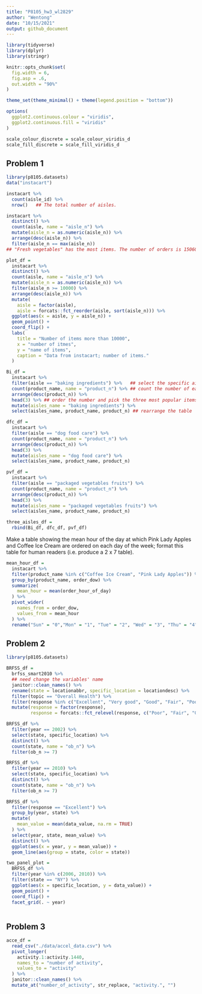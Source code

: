 ```yaml
---
title: "P8105_hw3_wl2829"
author: "Wentong"
date: "10/15/2021"
output: github_document
---
```


```r
library(tidyverse)
library(dplyr)
library(stringr)

knitr::opts_chunk$set(
  fig.width = 6,
  fig.asp = .6,
  out.width = "90%"
)

theme_set(theme_minimal() + theme(legend.position = "bottom"))

options(
  ggplot2.continuous.colour = "viridis",
  ggplot2.continuous.fill = "viridis"
)

scale_colour_discrete = scale_colour_viridis_d
scale_fill_discrete = scale_fill_viridis_d
```


## Problem 1

```r
library(p8105.datasets)
data("instacart")
```

```r
instacart %>% 
  count(aisle_id) %>% 
  nrow()   ## The total number of aisles.

instacart %>% 
  distinct() %>% 
  count(aisle, name = "aisle_n") %>% 
  mutate(aisle_n = as.numeric(aisle_n)) %>% 
  arrange(desc(aisle_n)) %>%
  filter(aisle_n == max(aisle_n))
## "Fresh vegetables" has the most items. The number of orders is 150609.
```

```r
plot_df = 
  instacart %>% 
  distinct() %>% 
  count(aisle, name = "aisle_n") %>% 
  mutate(aisle_n = as.numeric(aisle_n)) %>% 
  filter(aisle_n >= 10000) %>% 
  arrange(desc(aisle_n)) %>% 
  mutate(
    aisle = factor(aisle),
    aisle = forcats::fct_reorder(aisle, sort(aisle_n))) %>% 
  ggplot(aes(x = aisle, y = aisle_n)) +
  geom_point() + 
  coord_flip() +
  labs(
    title = "Number of items more than 10000",
    x = "number of itmes",
    y = "name of items",
    caption = "Data from instacart; number of items."
  )
```

```r
Bi_df = 
  instacart %>% 
  filter(aisle == "baking ingredients") %>%   ## select the specific aisle
  count(product_name, name = "product_n") %>% ## count the number of each product
  arrange(desc(product_n)) %>% 
  head(3) %>% ## order the number and pick the three most popular items
  mutate(aisles_name = "baking ingredients") %>% 
  select(aisles_name, product_name, product_n) ## rearrange the table

dfc_df = 
  instacart %>% 
  filter(aisle == "dog food care") %>% 
  count(product_name, name = "product_n") %>% 
  arrange(desc(product_n)) %>% 
  head(3) %>% 
  mutate(aisles_name = "dog food care") %>% 
  select(aisles_name, product_name, product_n)

pvf_df = 
  instacart %>% 
  filter(aisle == "packaged vegetables fruits") %>% 
  count(product_name, name = "product_n") %>% 
  arrange(desc(product_n)) %>% 
  head(3) %>% 
  mutate(aisles_name = "packaged vegetables fruits") %>% 
  select(aisles_name, product_name, product_n)

three_aisles_df = 
  rbind(Bi_df, dfc_df, pvf_df)
```
Make a table showing the mean hour of the day at which Pink Lady Apples and Coffee Ice Cream are ordered on each day of the week; format this table for human readers (i.e. produce a 2 x 7 table).

```r
mean_hour_df = 
  instacart %>% 
  filter(product_name %in% c("Coffee Ice Cream", "Pink Lady Apples")) %>% 
  group_by(product_name, order_dow) %>% 
  summarize(
    mean_hour = mean(order_hour_of_day)
  ) %>% 
  pivot_wider(
    names_from = order_dow,
    values_from = mean_hour
  ) %>% 
  rename("Sun" = "0","Mon" = "1", "Tue" = "2", "Wed" = "3", "Thu" = "4", "Fri" = "5", "Sat" = "6")
```


## Problem 2
```r
library(p8105.datasets)
```

```r
BRFSS_df = 
  brfss_smart2010 %>% 
  ## need change the variables' name
  janitor::clean_names() %>% 
  rename(state = locationabbr, specific_location = locationdesc) %>% 
  filter(topic == "Overall Health") %>% 
  filter(response %in% c("Excellent", "Very good", "Good", "Fair", "Poor")) %>% 
  mutate(response = factor(response), 
         response = forcats::fct_relevel(response, c("Poor", "Fair", "Good", "Very good", "Excellent")))

```

```r
BRFSS_df %>% 
  filter(year == 2002) %>% 
  select(state, specific_location) %>% 
  distinct() %>% 
  count(state, name = "ob_n") %>% 
  filter(ob_n >= 7)

BRFSS_df %>% 
  filter(year == 2010) %>% 
  select(state, specific_location) %>% 
  distinct() %>% 
  count(state, name = "ob_n") %>% 
  filter(ob_n >= 7)
```

```r
BRFSS_df %>% 
  filter(response == "Excellent") %>% 
  group_by(year, state) %>% 
  mutate(
    mean_value = mean(data_value, na.rm = TRUE)
  ) %>% 
  select(year, state, mean_value) %>% 
  distinct() %>% 
  ggplot(aes(x = year, y = mean_value)) +
  geom_line(aes(group = state, color = state))

```

```r
two_panel_plot = 
  BRFSS_df %>% 
  filter(year %in% c(2006, 2010)) %>% 
  filter(state == "NY") %>% 
  ggplot(aes(x = specific_location, y = data_value)) +
  geom_point() +
  coord_flip() +
  facet_grid(. ~ year)
  
```

## Problem 3
```r
acce_df = 
  read_csv("./data/accel_data.csv") %>% 
  pivot_longer(
    activity.1:activity.1440,
    names_to = "number of activity",
    values_to = "activity"  
  ) %>% 
  janitor::clean_names() %>% 
  mutate_at("number_of_activity", str_replace, "activity.", "")
```





